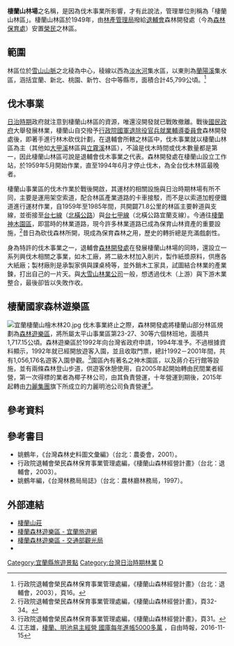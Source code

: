 '''棲蘭山林場'''之名稱，是因為伐木事業所影響，才有此說法，管理單位則稱為「棲蘭山林區」。棲蘭山林區於1949年，由[[林產管理局|林產管理局]]撥給[[退輔會|退輔會]]森林開發處（今為[[國軍退除役官兵輔導委員會榮民森林保育事業管理處|森林保育處]]）安置[[榮民|榮民]]之林區。

== 範圍 ==
林區位於[[雪山山脈|雪山山脈]]之北稜為中心，稜線以西為[[淡水河|淡水河]]集水區，以東則為[[蘭陽溪|蘭陽溪]]集水區，涵括宜蘭、新北、桃園、新竹、台中等縣市，面積合計45,799公頃。<ref>行政院退輔會榮民森林保育事業管理處編，《棲蘭山森林經營計畫》（台北：退輔會，2003），頁16。</ref>

== 伐木事業 ==
[[台灣日治時期|日治時期]]政府就注意到棲蘭山林區的資源，唯還沒開發就已戰敗撤離。戰後[[國民政府|國民政府]]大舉發展林業，棲蘭山自交撥予[[行政院國軍退除役官兵就業輔導委員會|行政院國軍退除役官兵就業輔導委員會]]森林開發處後，即著手進行林木砍伐計劃，在退輔會所轄之林區中，伐木事業就以棲蘭山林區為主（其他如[[大甲溪|大甲溪]]林區與[[立霧溪|立霧溪]]林區），不論是伐木時間或伐木數量都是第一，因此棲蘭山林區可說是退輔會伐木事業之代表。森林開發處在棲蘭山設立工作站，於1959年5月開始作業，直至1994年6月才停止伐木，為全台伐木林區最晚者。

棲蘭山事業區的伐木作業於戰後開啟，其運材的相關設施與日治時期林場有所不同，主要是運用架空索道，配合林區產業道路的卡車接駁，而不是以索道加輕便鐵道進行運材作業，自1959年至1985年間，共開闢71.8公里的林區主要幹道與支線，並銜接至[[台七線|台七線]]（[[北橫公路|北橫公路]]）與[[台七線#甲線|台七甲線]]（北橫公路宜蘭支線）。今通往[[棲蘭神木園區|棲蘭神木園區]]，即當時的林業道路，現今許多林業道路已成為保育山林資產的重要設施，<ref>行政院退輔會榮民森林保育事業管理處編，《棲蘭山森林經營計畫》，頁32-34。</ref>昔日為砍伐森林所開，現成為保育森林之用，歷史的轉折總是充滿戲劇性。

身為特許的伐木事業之一，退輔會[[森林開發處|森林開發處]]在發展棲蘭山林場的同時，還設立一系列興伐木相關之事業，如木工廠，將二級木材加入削片，製作紙漿原料，供應各大紙廠；製材廠則是承製家俱與課桌椅等，並外銷木工家具，試圖結合林業的產業鍊，打出自己的一片天。與[[大雪山林業公司|大雪山林業公司]]一般，想透過伐木（上游）與下游木業整合，最後卻皆以失敗作收。
　　

== 棲蘭國家森林遊樂區 ==
[[File:宜蘭棲蘭山檜木林20.jpg|right]]
伐木事業終止之際，森林開發處將棲蘭山部分林區規劃為[[森林遊樂區|森林遊樂區]]，將所屬太平山事業區第23-27、30等六個林班地，面積共1,717.15公頃。森林遊樂區於1992年向台灣省政府申請，1994年准予。不過根據資料顯示，1992年就已經開放遊客入園，並且收取門票，總計1992－2001年間，共有1,056,176名遊客入園參觀。<ref>行政院退輔會榮民森林保育事業管理處編，《棲蘭山森林經營計畫》，頁31。</ref>園區內有著名之神木園區，以及蔣介石行館等設施，並有兩條森林登山步道，供遊客休憩使用，自2005年起開始轉由民間業者經營，第一次得標的業者為椰子林公司，由其負責營運，十年營運到期後，2015年起轉由[[力麗集團|力麗集團]]旗下所成立的力麗明池公司負責營運<ref>江志雄，[http://news.ltn.com.tw/news/politics/breakingnews/1887344 棲蘭、明池易主經營 國庫每年進帳5000多萬] {{Wayback|url=http://news.ltn.com.tw/news/politics/breakingnews/1887344 |date=20170228001613 }}，自由時報，2016-11-15</ref>。

==參考資料==
<div class="references-small">
<references/>
</div>

== 參考書目 ==
*姚鶴年，《台灣森林史料圖文彙編》（台北：農委會，2001）。
*行政院退輔會榮民森林保育事業管理處編，《棲蘭山森林經營計畫》（台北：退輔會，2003）。
*姚鶴年編，《台灣林務局局誌》（台北：農林廳林務局，1997）。

==外部連結==
*[https://makauy.lealeahotel.com/about/ 棲蘭山莊]
*[https://travel.yilan.tw/zh-tw/attraction/details/369 棲蘭森林遊樂區 - 宜蘭旅遊網]
*[https://www.taiwan.net.tw/m1.aspx?sno=0001106&id=616 棲蘭森林遊樂區 - 交通部觀光局]
*{{facebook|lealeacilan|棲蘭國家森林遊樂區}}

{{北橫公路}}
{{台灣森林遊樂區列表}}
{{台灣林場一覽}}
{{臺灣世界遺產潛力點}}
[[Category:宜蘭縣旅遊景點|Category:宜蘭縣旅遊景點]]
[[Category:台灣日治時期林業|Category:台灣日治時期林業]]
[[Category:中華民國國軍退除役官兵輔導委員會|D]]